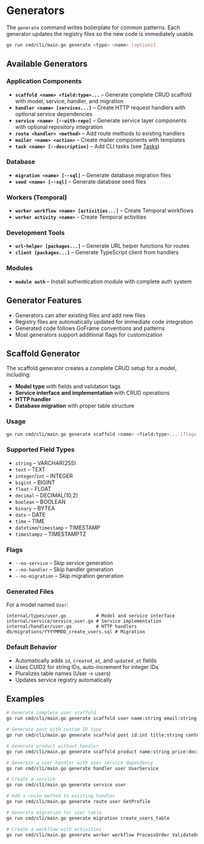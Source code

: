 # Generators

The `generate` command writes boilerplate for common patterns. Each generator updates the registry files so the new code is immediately usable.

```bash
go run cmd/cli/main.go generate <type> <name> [options]
```

## Available Generators

### Application Components

- **`scaffold <name> <field:type>...`** – Generate complete CRUD scaffold with model, service, handler, and migration
- **`handler <name> [services...]`** – Create HTTP request handlers with optional service dependencies
- **`service <name> [--with-repo]`** – Generate service layer components with optional repository integration
- **`route <handler> <method>`** – Add route methods to existing handlers
- **`mailer <name> <action>`** – Create mailer components with templates
- **`task <name> [--description]`** – Add CLI tasks (see [Tasks](/docs/tasks))

### Database

- **`migration <name> [--sql]`** – Generate database migration files
- **`seed <name> [--sql]`** – Generate database seed files

### Workers (Temporal)

- **`worker workflow <name> [activities...]`** – Create Temporal workflows
- **`worker activity <name>`** – Create Temporal activities

### Development Tools

- **`url-helper [packages...]`** – Generate URL helper functions for routes
- **`client [packages...]`** – Generate TypeScript client from handlers

### Modules

- **`module auth`** – Install authentication module with complete auth system

## Generator Features

- Generators can alter existing files and add new files
- Registry files are automatically updated for immediate code integration
- Generated code follows GoFrame conventions and patterns
- Most generators support additional flags for customization

## Scaffold Generator

The scaffold generator creates a complete CRUD setup for a model, including:

- **Model type** with fields and validation tags
- **Service interface and implementation** with CRUD operations
- **HTTP handler**
- **Database migration** with proper table structure

### Usage

```bash
go run cmd/cli/main.go generate scaffold <name> <field:type>... [flags]
```

### Supported Field Types

- `string` – VARCHAR(255)
- `text` – TEXT
- `integer`/`int` – INTEGER
- `bigint` – BIGINT
- `float` – FLOAT
- `decimal` – DECIMAL(10,2)
- `boolean` – BOOLEAN
- `binary` – BYTEA
- `date` – DATE
- `time` – TIME
- `datetime`/`timestamp` – TIMESTAMP
- `timestampz` – TIMESTAMPTZ

### Flags

- `--no-service` – Skip service generation
- `--no-handler` – Skip handler generation
- `--no-migration` – Skip migration generation

### Generated Files

For a model named `User`:

```
internal/types/user.go           # Model and service interface
internal/service/service_user.go # Service implementation
internal/handler/user.go         # HTTP handlers
db/migrations/YYYYMMDD_create_users.sql # Migration
```

### Default Behavior

- Automatically adds `id`, `created_at`, and `updated_at` fields
- Uses CUID2 for string IDs, auto-increment for integer IDs
- Pluralizes table names (User → users)
- Updates service registry automatically

## Examples

```bash
# Generate complete user scaffold
go run cmd/cli/main.go generate scaffold user name:string email:string age:int

# Generate post with custom ID type
go run cmd/cli/main.go generate scaffold post id:int title:string content:text published:boolean

# Generate product without handler
go run cmd/cli/main.go generate scaffold product name:string price:decimal --no-handler

# Generate a user handler with user service dependency
go run cmd/cli/main.go generate handler user UserService

# Create a service
go run cmd/cli/main.go generate service user

# Add a route method to existing handler
go run cmd/cli/main.go generate route user GetProfile

# Generate migration for user table
go run cmd/cli/main.go generate migration create_users_table

# Create a workflow with activities
go run cmd/cli/main.go generate worker workflow ProcessOrder ValidateOrder FulfillOrder
```
